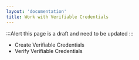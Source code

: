 ```yaml
---
layout: 'documentation'
title: Work with Verifiable Credentials
---
```


:::Alert
this page is a draft and need to be updated
:::


- Create Verifiable Credentials
- Verify Verifiable Credentials
